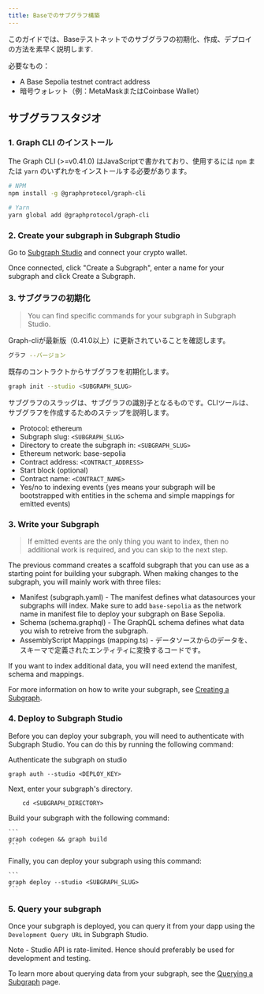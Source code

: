 ```yaml
---
title: Baseでのサブグラフ構築
---
```


このガイドでは、Baseテストネットでのサブグラフの初期化、作成、デプロイの方法を素早く説明します.

必要なもの：

- A Base Sepolia testnet contract address
- 暗号ウォレット（例：MetaMaskまたはCoinbase Wallet）

## サブグラフスタジオ

### 1. Graph CLI のインストール

The Graph CLI (>=v0.41.0) はJavaScriptで書かれており、使用するには `npm` または `yarn` のいずれかをインストールする必要があります。

```sh
# NPM
npm install -g @graphprotocol/graph-cli

# Yarn
yarn global add @graphprotocol/graph-cli
```

### 2. Create your subgraph in Subgraph Studio

Go to [Subgraph Studio](https://thegraph.com/studio/) and connect your crypto wallet.

Once connected, click "Create a Subgraph", enter a name for your subgraph and click Create a Subgraph.

### 3. サブグラフの初期化

> You can find specific commands for your subgraph in Subgraph Studio.

Graph-cliが最新版（0.41.0以上）に更新されていることを確認します。

```sh
グラフ --バージョン
```

既存のコントラクトからサブグラフを初期化します。

```sh
graph init --studio <SUBGRAPH_SLUG>
```

サブグラフのスラッグは、サブグラフの識別子となるものです。CLIツールは、サブグラフを作成するためのステップを説明します。

- Protocol: ethereum
- Subgraph slug: `<SUBGRAPH_SLUG>`
- Directory to create the subgraph in: `<SUBGRAPH_SLUG>`
- Ethereum network: base-sepolia
- Contract address: `<CONTRACT_ADDRESS>`
- Start block (optional)
- Contract name: `<CONTRACT_NAME>`
- Yes/no to indexing events (yes means your subgraph will be bootstrapped with entities in the schema and simple mappings for emitted events)

### 3. Write your Subgraph

> If emitted events are the only thing you want to index, then no additional work is required, and you can skip to the next step.

The previous command creates a scaffold subgraph that you can use as a starting point for building your subgraph. When making changes to the subgraph, you will mainly work with three files:

- Manifest (subgraph.yaml) - The manifest defines what datasources your subgraphs will index. Make sure to add `base-sepolia` as the network name in manifest file to deploy your subgraph on Base Sepolia.
- Schema (schema.graphql) - The GraphQL schema defines what data you wish to retreive from the subgraph.
- AssemblyScript Mappings (mapping.ts) - データソースからのデータを、スキーマで定義されたエンティティに変換するコードです。

If you want to index additional data, you will need extend the manifest, schema and mappings.

For more information on how to write your subgraph, see [Creating a Subgraph](/developing/creating-a-subgraph).

### 4. Deploy to Subgraph Studio

Before you can deploy your subgraph, you will need to authenticate with Subgraph Studio. You can do this by running the following command:

Authenticate the subgraph on studio

```
graph auth --studio <DEPLOY_KEY>
```

Next, enter your subgraph's directory.

```
    cd <SUBGRAPH_DIRECTORY>
```

Build your subgraph with the following command:

````
```
graph codegen && graph build
```
````

Finally, you can deploy your subgraph using this command:

````
```
graph deploy --studio <SUBGRAPH_SLUG>
```
````

### 5. Query your subgraph

Once your subgraph is deployed, you can query it from your dapp using the `Development Query URL` in Subgraph Studio.

Note - Studio API is rate-limited. Hence should preferably be used for development and testing.

To learn more about querying data from your subgraph, see the [Querying a Subgraph](/querying/querying-the-graph) page.
